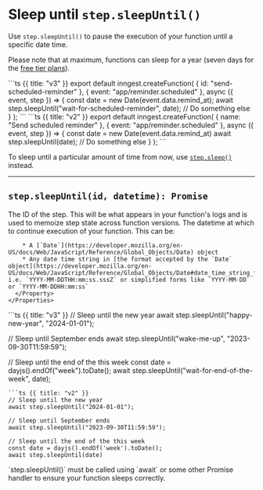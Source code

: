 

# Sleep until `step.sleepUntil()`

Use `step.sleepUntil()` to pause the execution of your function until a specific date time.

Please note that at maximum, functions can sleep for a year (seven days for the [free tier plans](/pricing)).

<CodeGroup>
```ts {{ title: "v3" }}
export default inngest.createFunction(
  { id: "send-scheduled-reminder" },
  { event: "app/reminder.scheduled" },
  async ({ event, step }) => {
    const date = new Date(event.data.remind_at);
    await step.sleepUntil("wait-for-scheduled-reminder", date);
    // Do something else
  }
);
```
```ts {{ title: "v2" }}
export default inngest.createFunction(
  { name: "Send scheduled reminder" },
  { event: "app/reminder.scheduled" },
  async ({ event, step }) => {
    const date = new Date(event.data.remind_at)
    await step.sleepUntil(date);
    // Do something else
  }
);
```
</CodeGroup>

To sleep until a particular amount of time from now, use [`step.sleep()`](/docs/reference/functions/step-sleep) instead.

---

## `step.sleepUntil(id, datetime): Promise`

<Row>
  <Col>
    <Properties>
      <Property name="id" type="string" required>
        The ID of the step. This will be what appears in your function's logs and is used to memoize step state across function versions.
      </Property>
      <Property name="datetime" type="Date | string" required>
        The datetime at which to continue execution of your function. This can be:

        * A [`Date`](https://developer.mozilla.org/en-US/docs/Web/JavaScript/Reference/Global_Objects/Date) object
        * Any date time string in [the format accepted by the `Date` object](https://developer.mozilla.org/en-US/docs/Web/JavaScript/Reference/Global_Objects/Date#date_time_string_format), i.e. `YYYY-MM-DDTHH:mm:ss.sssZ` or simplified forms like `YYYY-MM-DD` or `YYYY-MM-DDHH:mm:ss`
      </Property>
    </Properties>
  </Col>
  <Col>
  <CodeGroup>
  ```ts {{ title: "v3" }}
  // Sleep until the new year
  await step.sleepUntil("happy-new-year", "2024-01-01");

  // Sleep until September ends
  await step.sleepUntil("wake-me-up", "2023-09-30T11:59:59");

  // Sleep until the end of the this week
  const date = dayjs().endOf("week").toDate();
  await step.sleepUntil("wait-for-end-of-the-week", date);
  ```
  ```ts {{ title: "v2" }}
  // Sleep until the new year
  await step.sleepUntil("2024-01-01");

  // Sleep until September ends
  await step.sleepUntil("2023-09-30T11:59:59");

  // Sleep until the end of the this week
  const date = dayjs().endOf('week').toDate();
  await step.sleepUntil(date)
  ```
  </CodeGroup>
  </Col>
</Row>

<Callout>
  `step.sleepUntil()` must be called using `await` or some other Promise handler to ensure your function sleeps correctly.
</Callout>
